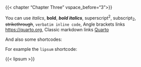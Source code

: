 {{< chapter "Chapter Three" vspace_before="3">}}

You can use *italics*, **bold**, ***bold italics***, superscript^2^, subscript~2~, ~~strikethrough~~, `verbatim inline code`, Angle brackets links <https://quarto.org>, Classic markdown links [Quarto](https://quarto.org)

And also some shortcodes:

For example the `lipsum` shortcode:

{{< lipsum >}}
